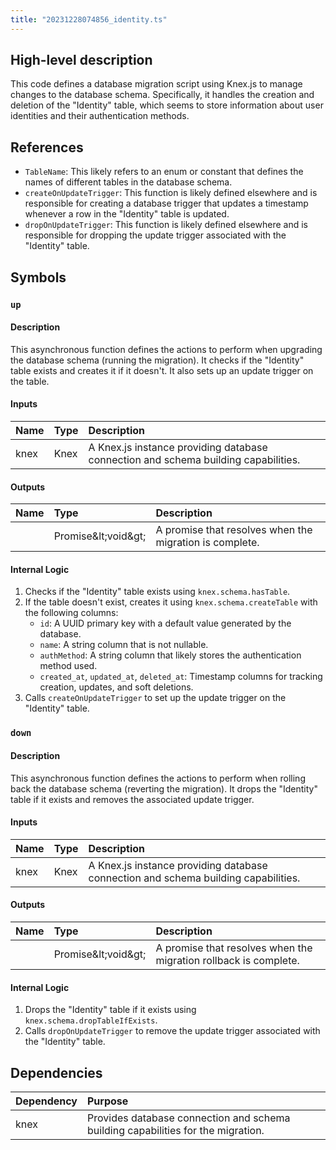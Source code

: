 ```yaml
---
title: "20231228074856_identity.ts"
---
```


## High-level description
This code defines a database migration script using Knex.js to manage changes to the database schema. Specifically, it handles the creation and deletion of the "Identity" table, which seems to store information about user identities and their authentication methods.

## References
- `TableName`: This likely refers to an enum or constant that defines the names of different tables in the database schema.
- `createOnUpdateTrigger`: This function is likely defined elsewhere and is responsible for creating a database trigger that updates a timestamp whenever a row in the "Identity" table is updated.
- `dropOnUpdateTrigger`: This function is likely defined elsewhere and is responsible for dropping the update trigger associated with the "Identity" table.

## Symbols

### `up`
#### Description
This asynchronous function defines the actions to perform when upgrading the database schema (running the migration). It checks if the "Identity" table exists and creates it if it doesn't. It also sets up an update trigger on the table.

#### Inputs
| Name | Type | Description |
|:-----|:-----|:------------|
| knex | Knex | A Knex.js instance providing database connection and schema building capabilities. |

#### Outputs
| Name | Type | Description |
|:-----|:-----|:------------|
|  | Promise\&lt;void\&gt; | A promise that resolves when the migration is complete. |

#### Internal Logic
1. Checks if the "Identity" table exists using `knex.schema.hasTable`.
2. If the table doesn't exist, creates it using `knex.schema.createTable` with the following columns:
    - `id`: A UUID primary key with a default value generated by the database.
    - `name`: A string column that is not nullable.
    - `authMethod`: A string column that likely stores the authentication method used.
    - `created_at`, `updated_at`, `deleted_at`: Timestamp columns for tracking creation, updates, and soft deletions.
3. Calls `createOnUpdateTrigger` to set up the update trigger on the "Identity" table.

### `down`
#### Description
This asynchronous function defines the actions to perform when rolling back the database schema (reverting the migration). It drops the "Identity" table if it exists and removes the associated update trigger.

#### Inputs
| Name | Type | Description |
|:-----|:-----|:------------|
| knex | Knex | A Knex.js instance providing database connection and schema building capabilities. |

#### Outputs
| Name | Type | Description |
|:-----|:-----|:------------|
|  | Promise\&lt;void\&gt; | A promise that resolves when the migration rollback is complete. |

#### Internal Logic
1. Drops the "Identity" table if it exists using `knex.schema.dropTableIfExists`.
2. Calls `dropOnUpdateTrigger` to remove the update trigger associated with the "Identity" table.

## Dependencies
| Dependency | Purpose |
|:-----------|:--------|
| knex | Provides database connection and schema building capabilities for the migration. |

